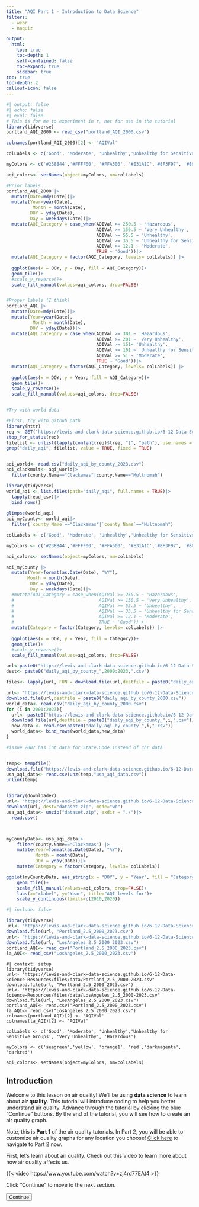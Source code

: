 ```yaml
---
title: "AQI Part 1 - Introduction to Data Science"
filters: 
  - webr
  - naquiz

output: 
  html: 
    toc: true
    toc-depth: 1
    self-contained: false
    toc-expand: true
    sidebar: true
toc: true
toc-depth: 2
callout-icon: false
---
```


<script>
console.log("Script loaded");

document.addEventListener("DOMContentLoaded", function() {
    let currentPartIndex = 0;
    const parts = document.querySelectorAll(".tutorial-part");
    const buttons = document.querySelectorAll("button[id^='continue-button']");
    const nextButton = document.getElementById("next-button");
    const headerHeight = document.querySelector("header") ? document.querySelector("header").offsetHeight : 0;
    const sidebarLinks = document.querySelectorAll("#quarto-margin-sidebar .sidebar a"); // Updated selector

    // Log the selected elements
    console.log('Tutorial parts:', parts);
    console.log('Continue buttons:', buttons);

    // Hide all tutorial parts except the first one
    parts.forEach(function(part, index) {
        if (index !== 0) {
            part.style.display = "none";
        }
    });

    // Function to scroll to the top of the element, accounting for a fixed header
    function scrollToElement(element) {
        const elementTop = element.getBoundingClientRect().top + window.scrollY;
        window.scrollTo({
            top: elementTop - headerHeight,
            behavior: "smooth"
        });
    }

    // Function to show a specific part
    function showPart(index) {
        if (index >= 0 && index < parts.length) {
            parts.forEach((part, idx) => {
                part.style.display = (idx === index) ? "block" : "none";
            });
            scrollToElement(parts[index]);
            currentPartIndex = index;
        }
    }
    
     // Function to show all parts up to a specific index
    function showPartsUpTo(index) {
        parts.forEach((part, idx) => {
            if (idx <= index) {
                part.style.display = "block";
            }
        });
        scrollToElement(parts[index]);
        currentPartIndex = index;
    }

    // Add click event listeners to each button
    buttons.forEach(function(button, index) {
        button.addEventListener("click", function() {
            if (currentPartIndex < parts.length - 1) {
                parts[currentPartIndex].style.display = "block";
                buttons[currentPartIndex].style.display = "none";
                currentPartIndex++;
                showPartsUpTo(currentPartIndex);
            } else {
                alert("End of tutorial");
            }
        });
    });

    // Listen for hash changes to navigate to the correct section
    window.addEventListener("hashchange", function() {
        const hash = window.location.hash;
        if (hash) {
            const targetPart = document.querySelector(hash);
            if (targetPart) {
                const targetIndex = Array.prototype.indexOf.call(parts, targetPart);
                showPartsUpTo(targetIndex);
                buttons.forEach((button, idx) => {
                  if (idx < targetIndex) {
                  button.style.display="none";}});
            }
        }
    });

    // Check the URL hash on page load
    const initialHash = window.location.hash;
    if (initialHash) {
        const initialTarget = document.querySelector(initialHash);
        if (initialTarget) {
          const intialIndex=Array.prototype.indexOf.call(parts, initialTarget);
            showPartsUpTo(initalIndex);
            buttons.forEach((button, idx) => {
                if (idx < initialIndex) {
                    button.style.display = "none";
                }
            });
        }
    }
    // Add click event listener to the new next button
    if (nextButton) {
        nextButton.addEventListener("click", function() {
            window.location.href = "https://lewis-and-clark-data-science.github.io/6-12-Data-Science-Resources/tutorials/AQI_tutorial_advanced.html"; 
        });
    }
});

</script>



```r
#| output: false
#| echo: false
#| eval: false
# This is for me to experiment in r, not for use in the tutorial
library(tidyverse)
portland_AQI_2000 <- read_csv("portland_AQI_2000.csv")

colnames(portland_AQI_2000)[2] <- 'AQIVal'

colLabels <- c('Good', 'Moderate', 'Unhealthy','Unhealthy for Sensitive Groups', 'Very Unhealthy', 'Hazardous')

myColors <- c('#238B44','#FFFF00', '#FFA500', '#E31A1C','#8F3F97', '#861130')

aqi_colors<- setNames(object=myColors, nm=colLabels)

#Prior labels
portland_AQI_2000 |> 
  mutate(Date=mdy(Date))|>
  mutate(Year=year(Date),
          Month = month(Date),
         DOY = yday(Date), 
         Day = weekdays(Date))|> 
  mutate(AQI_Category = case_when(AQIVal >= 250.5 ~ 'Hazardous',
                                  AQIVal >= 150.5 ~ 'Very Unhealthy',
                                  AQIVal >= 55.5 ~ 'Unhealthy',
                                  AQIVal >= 35.5 ~ 'Unhealthy for Sensitive Groups',
                                  AQIVal >= 12.1 ~ 'Moderate',
                                  TRUE ~ 'Good'))|>
  mutate(AQI_Category = factor(AQI_Category, levels= colLabels)) |>
  
  ggplot(aes(x = DOY, y = Day, fill = AQI_Category))+
  geom_tile()+
  #scale_y_reverse()+
  scale_fill_manual(values=aqi_colors, drop=FALSE)


#Proper labels (I think)
portland_AQI |> 
  mutate(Date=mdy(Date))|>
  mutate(Year=year(Date),
          Month = month(Date),
         DOY = yday(Date))|> 
  mutate(AQI_Category = case_when(AQIVal >= 301 ~ 'Hazardous',
                                  AQIVal >= 201 ~ 'Very Unhealthy',
                                  AQIVal >= 151~ 'Unhealthy',
                                  AQIVal >= 101 ~ 'Unhealthy for Sensitive Groups',
                                  AQIVal >= 51 ~ 'Moderate',
                                  TRUE ~ 'Good'))|>
  mutate(AQI_Category = factor(AQI_Category, levels= colLabels)) |>
  
  ggplot(aes(x = DOY, y = Year, fill = AQI_Category))+
  geom_tile()+
  scale_y_reverse()+
  scale_fill_manual(values=aqi_colors, drop=FALSE)


#Try with world data

#First, try with github path
library(httr)
req <- GET("https://lewis-and-clark-data-science.github.io/6-12-Data-Science-Resources/files/data/daily_aqi")
stop_for_status(req)
filelist <- unlist(lapply(content(req)$tree, "[", "path"), use.names = F)
grep("daily_aqi", filelist, value = TRUE, fixed = TRUE)


aqi_world<- read.csv("daily_aqi_by_county_2023.csv")
aqi_clackmult<- aqi_world|>
  filter(county.Name=="Clackamas"|county.Name=="Multnomah")

library(tidyverse)
world_aqi <- list.files(path="daily_aqi", full.names = TRUE)|>
  lapply(read_csv)|>
  bind_rows() 
  
glimpse(world_aqi)
aqi_myCounty<- world_aqi|>
  filter(`county Name`=="Clackamas"|`county Name`=="Multnomah")

colLabels <- c('Good', 'Moderate', 'Unhealthy','Unhealthy for Sensitive Groups', 'Very Unhealthy', 'Hazardous')

myColors <- c('#238B44','#FFFF00', '#FFA500', '#E31A1C','#8F3F97', '#861130')

aqi_colors<- setNames(object=myColors, nm=colLabels)

aqi_myCounty |> 
  mutate(Year=format(as.Date(Date), "%Y"),
        Month = month(Date),
         DOY = yday(Date), 
         Day = weekdays(Date))|> 
  #mutate(AQI_Category = case_when(AQIVal >= 250.5 ~ 'Hazardous',
  #                                AQIVal >= 150.5 ~ 'Very Unhealthy',
  #                                AQIVal >= 55.5 ~ 'Unhealthy',
  #                                AQIVal >= 35.5 ~ 'Unhealthy for Sensitive Groups',
  #                                AQIVal >= 12.1 ~ 'Moderate',
  #                                TRUE ~ 'Good'))|>
  mutate(Category = factor(Category, levels= colLabels)) |>
  
  ggplot(aes(x = DOY, y = Year, fill = Category))+
  geom_tile()+
  #scale_y_reverse()+
  scale_fill_manual(values=aqi_colors, drop=FALSE)

url<-paste0("https://lewis-and-clark-data-science.github.io/6-12-Data-Science-Resources/files/data/daily_aqi/daily_aqi_by_county_",2000:2023,".csv")
dest<- paste0("daily_aqi_by_county_",2000:2023,".csv")

files<- lapply(url, FUN = download.file(url,destfile = paste0("daily_aqi_by_county_",2000:2023,".csv")))

url<- "https://lewis-and-clark-data-science.github.io/6-12-Data-Science-Resources/files/data/daily_aqi/daily_aqi_by_county_2000.csv"
download.file(url,destfile = paste0("daily_aqi_by_county_2000.csv"))
world_data<- read.csv("daily_aqi_by_county_2000.csv")
for (i in 2001:2023){
  url<- paste0("https://lewis-and-clark-data-science.github.io/6-12-Data-Science-Resources/files/data/daily_aqi/daily_aqi_by_county_",i,".csv")
  download.file(url,destfile = paste0("daily_aqi_by_county_",i,".csv"))
  new_data <- read.csv(paste0("daily_aqi_by_county_",i,".csv"))
  world_data<- bind_rows(world_data,new_data)
}

#issue 2007 has int data for State.Code instead of chr data


temp<- tempfile()
download.file("https://lewis-and-clark-data-science.github.io/6-12-Data-Science-Resources/files/data/aqi_usa_2000_2023.csv.zip", temp)
usa_aqi_data<- read.csv(unz(temp,"usa_aqi_data.csv"))
unlink(temp)


library(downloader)
url<- "https://lewis-and-clark-data-science.github.io/6-12-Data-Science-Resources/files/data/aqi_usa_2000_2023.csv.zip"
download(url, dest="dataset.zip", mode="wb") 
usa_aqi_data<- unzip("dataset.zip", exdir = "./")|>
  read.csv()



myCountyData<- usa_aqi_data|>
    filter(county.Name=="Clackamas") |>
    mutate(Year=format(as.Date(Date), "%Y"),
           Month = month(Date),
           DOY = yday(Date))|> 
    mutate(Category = factor(Category, levels= colLabels))

ggplot(myCountyData, aes_string(x = "DOY", y = "Year", fill = "Category"))+
    geom_tile()+
    scale_fill_manual(values=aqi_colors, drop=FALSE)+
    labs(x="xlabel", y="Year", title="AQI levels for")+
    scale_y_continuous(limits=c(2010,2020))
```


```r
#| include: false

library(tidyverse)
url<- "https://lewis-and-clark-data-science.github.io/6-12-Data-Science-Resources/files/data/Portland_2.5_2000-2023.csv"
download.file(url, "Portland_2.5_2000_2023.csv")
url<- "https://lewis-and-clark-data-science.github.io/6-12-Data-Science-Resources/files/data/LosAngeles_2.5_2000-2023.csv"
download.file(url, "LosAngeles_2.5_2000_2023.csv")
portland_AQI<- read_csv("Portland_2.5_2000_2023.csv")
la_AQI<- read_csv("LosAngeles_2.5_2000_2023.csv")

```

```webr-r
#| context: setup
library(tidyverse)
url<- "https://lewis-and-clark-data-science.github.io/6-12-Data-Science-Resources/files/data/Portland_2.5_2000-2023.csv"
download.file(url, "Portland_2.5_2000_2023.csv")
url<- "https://lewis-and-clark-data-science.github.io/6-12-Data-Science-Resources/files/data/LosAngeles_2.5_2000-2023.csv"
download.file(url, "LosAngeles_2.5_2000_2023.csv")
portland_AQI<- read.csv("Portland_2.5_2000_2023.csv")
la_AQI<- read.csv("LosAngeles_2.5_2000_2023.csv")
colnames(portland_AQI)[2] <- 'AQIVal'
colnames(la_AQI)[2] <- 'AQIVal'

colLabels <- c('Good', 'Moderate', 'Unhealthy','Unhealthy for Sensitive Groups', 'Very Unhealthy', 'Hazardous')

myColors <- c('seagreen','yellow', 'orange1', 'red','darkmagenta', 'darkred')

aqi_colors<- setNames(object=myColors, nm=colLabels)

```


## Introduction

Welcome to this lesson on air quality! We'll be using **data science** to learn about **air quality**. This tutorial will introduce coding to help you better understand air quality. Advance through the tutorial by clicking the blue "Continue" buttons. By the end of the tutorial, you will see how to create an air quality graph. 

Note, this is **Part 1** of the air quality tutorials. In Part 2, you will be able to customize air quality graphs for any location you choose! [Click here](AQI_tutorial_advanced.qmd) to navigate to Part 2 now. 

<div class="tutorial-part" style="display: block;">

First, let's learn about air quality. Check out this video to learn more about how air quality affects us. 

{{< video https://www.youtube.com/watch?v=zj4rd77EAt4 >}}

Click "Continue" to move to the next section. 

<button id="continue-button" class="btn btn-primary float-start me-2">Continue</button>
</div>

<div class="tutorial-part" style="display: none;">

## Data Science

What is data? 

-   Data is large amounts of information that you collect. Often, it looks like a lot of numbers that are collected to describe some phenomenon. 

-   For example, if you measure the temperature every day in one location for one year, you would have created **data**. You can then use **data science** to analyze that data. 

What is data science? 

-   Data science is the ability to synthesize **data** and derive meaningful information. Often, graphs, maps, models, and charts are used to help understand data and display information. 

**Stop and think** 

::: panel-tabset
## Question

::: question
**What is an example of data?**

::: choices
::: {.choice .correct-choice}
The age and grade of everyone in your school
:::

::: {.choice .correct-choice}
The favorite restaurant of everyone who walks down your street
:::

::: {.choice .correct-choice}
The pm2.5 data for every day in 2023 in Portland
:::

::: {.choice .correct-choice}
All of the above
:::
:::
:::
:::

<button id="continue-button" class="btn btn-primary float-start me-2">Continue</button>
</div>

<div class="tutorial-part" style="display: none;">

::: columns
:::{.column width=50%}
## Using the computer to do data science 

In this tutorial, we're going to use coding to analyze large amounts of data. We'll be able to create graphs by writing code. 

We're going to use a coding language called **R**. Basically, "R" is a collection of commands that the computer understands. You can tell the computer one of the commands and it will know to do something.

:::
:::{.column width=50%}
![https://imgur.com/i-heard-hes-good-coding-3F7d7](https://lewis-and-clark-data-science.github.io/6-12-Data-Science-Resources/files/figures/dogcoding.jpg){height=3in}
:::
:::
### Introduction to R

This tutorial lets you use R to work with data. Throughout the tutorial, there are gray boxes with a green "run code" button. These are called code chunks. You can type commands into these boxes and it will output answers. Let's try it out.

One command the computer knows is multiplication! Try typing `5*3` in the box right below this. Then **press** the green play button that says "run code".

::: panel-tabset

## Code editor

```webr-r
# Type your code here!


```

## Answer

**Press** run code

```webr-r
# Type your code here!
5*3

```
:::

Did you see the number 15 pop out?

Here's another code chunk you can try typing something into. Maybe you want to try a division problem? Or maybe you want the computer to say hello to you? There's a few different tabs you can click on to learn how to do cool things!

::: panel-tabset
## Code editor

Want to try out your own code? Maybe another math problem? Here's a place to do that. Otherwise click on the tabs to learn something new!

```webr
#Type your code here



```

## Say hello

Would you like the computer to say hello to you?

First, type your name where the blank \_\_\_\_\_\_\_ is, in the second code chunk. Don't delete the quotation marks.

Here's an example:

```webr
#| read-only: true
name = "Olivia"
```

Now your turn. Type your name instead of the blank \_\_\_\_\_ and then click play:

```webr
name = "_____"

cat("Hello", name, "How are you today?")

```

## Find the largest number

We can use r to find the largest number in a long list of numbers. To try this out, type a bunch of numbers inside the parentheses (\_\_\_\_\_\_). Separate your numbers with a comma. Don't delete anything else!

Here's an example:

```webr-r
#| read-only:true
numbers = c(41, 55, 98, 104, 2, 8)
```

Now you try. **Type** your numbers after the first parenthesis and separate them with a comma. Then **click** run code.

```webr-r
numbers = c(_,_,_,_,_,_)
```

Now let's run a function that will tell us which number is the biggest. **Click** the play button on this code chunk too.

```webr-r
max(numbers)
```
:::


<button id="continue-button" class="btn btn-primary float-start me-2">Continue</button>
</div>

<div class="tutorial-part" style="display: none;">


## Our data

::: columns
::: {.column width="50%"}

Today, we'll be looking at air quality data [from the EPA](https://www.epa.gov/outdoor-air-quality-data/air-data-tile-plot){target="_blank"}. It contains data that was collected nearly every day for 23 years (2000-2023). It calculates the **air quality index** based on the **PM 2.5** levels. 

We're focusing on Portland and Los Angeles air quality data. 

:::
:::{.column width="30%"}

![](https://lewis-and-clark-data-science.github.io/6-12-Data-Science-Resources/files/figures/aqiimage.jpg){fig-align="center" fig-alt="aqi index" height="1.75in" fig-cap-location="margin"}


:::
:::{.column width="20%"}
Image from https://cleanairenc.org/
blog/2017/02/16/
north-carolinas-air-quality/
:::
:::

![From.maps.google.com](https://lewis-and-clark-data-science.github.io/6-12-Data-Science-Resources/files/figures/portlandla.png){fig-align="left" fig-alt="Portland LA map" height="4in"}


Click the blue box below to view the data. 

::: {.callout-note collapse="true"}
## Air quality raw data Portland

```r
#| echo: false
#| output: true
library(knitr)
library(DT)
datatable(portland_AQI)
#kable(portland_AQI)

```
:::

::: {.callout-note collapse="true"}
## Air quality raw data Los Angelos

```r
#| echo: false
#| output: true
library(DT)
datatable(la_AQI)
```
:::

Wow that's a lot of data! It's pretty hard to get any meaningful information from just that table of information. Luckily, we can use R to better understand it and make graphs! 

Before we use R, though, let's try to understand a bit of what's going on. 

-   At the top of the table, there are bolded words. These are column titles and refer to the **variable names** that are collected when measuring air quality. 

-   Underneath the variable names, you'll see individual **entries** for the data. 

-   At the very bottom of the data table, you can click to different pages of data and see how many total entries there are.

**Stop and think**

::: panel-tabset

## Question

::: question 

*How many data entries are there in the Los Angeles data?* 

::: choices
::: {.choice .correct-choice}
8,594 data entries
:::
::: choice
8,744 data entries
:::
::: choice
10 data entries
:::
::: choice
100 data entries
:::
:::
:::
:::


::: panel-tabset

## Question

::: question 

*What was the* ***PM2.5 AQI Value*** *in Portland on* ***01/01/2000***? 

::: choices
::: choice
158
:::
::: choice
62
:::
::: {.choice .correct-choice}
49
:::
::: choice
100
:::
:::
:::
:::

<button id="continue-button" class="btn btn-primary float-start me-2">Continue</button>
</div>

<div class="tutorial-part" style="display: none;">


### Data location

Let's find out exactly where the air quality data was recorded. If you look at the data table, are you able to find all the **locations (sites) in Portland** where they recorded the air quality? 

-   This is a pretty hard task, as it requires you to look through all the data and find all the different site names. Luckily, we can use the computer to quickly check how many locations there are. 

-   The R command `unique()` outputs all the unique data entries in one column. In other words, it will tell us all the **different** entries the Site Name column. 

**Press** run code below. If you want to learn more about the code, click "Learn more"!

::: panel-tabset

## Code editor

```webr-r
unique(portland_AQI$Site.Name)
```

## Learn more

The command we used is 
```r
#| eval: false
unique(portland_AQI$Site.Name)
```

-   `portland_AQI` specifies the data we're looking at. In this case, `portland_AQI` is the name of our data frame - it contains all the data in the Portland table you saw above.
      
      -   The name for the Los Angeles data is `la_AQI`. It contains all the data in the Los Angeles table you saw above.

-   The `$` tells R to find a column name. 

-   `Site.Name` is the name of the column we want to look at, as it contains the locations

## Challenge

Can you figure out the names of the Los Angeles locations where they measured air quality data? 

**Edit** the code below so that it outputs Los Angeles site names. 

*Hint:* You'll need to change the part of the code that says `portland_AQI`. What's the name of the Los Angeles data set? 

```webr-r
unique(portland_AQI$Site.Name)

```

## Challenge Answer

```webr-r
unique(la_AQI$Site.Name)

```
:::

Do you recognize any of the site names? Are any close to where you live?

<button id="continue-button" class="btn btn-primary float-start me-2">Continue</button>
</div>

<div class="tutorial-part" style="display: none;">


## Graphing our data

Now that we understand **what** the data table contains, let's try to graph it and better understand what it **means**. 

Our goal is to make a graph of the overall air quality in Portland and Los Angeles by describing how **healthy** or **unhealthy** the air is. 

The EPA defines the following categories based on the air quality index (AQI): 

![From https://www.airnow.gov/aqi/aqi-basics/](https://lewis-and-clark-data-science.github.io/6-12-Data-Science-Resources/files/figures/aqilevels.png){fig-align="left" fig-alt="AQI color, description, index values" height="3in"}

We've inputted these values and colors into our code for the graph. 

You may have noticed that if you go to the [EPA website](https://www.epa.gov/outdoor-air-quality-data/air-data-tile-plot){target="_blank"}, they have options to generate a graph right there! So why would we make our own graph? Well, they have pretty limited options for what type of graph you can create and what variables you can choose. If we use R (coding), we have lots more options for types of graphs!

### AQI Tile Plot

We'll start by making a *tile plot* for the air quality index (AQI) from 2000-2023. Let's see what the graph looks like for Portland and Los Angeles. Later on, you'll have options to create other types of graphs for more locations.

**Press** run code below. Then, click through the tabs at the top of the code chunk to make a tile graph for Los Angeles.

::: panel-tabset

## Portland AQI Tile Graph

```webr-r

portland_AQI |> 
  mutate(Date=mdy(Date))|>
  mutate(Year=year(Date),
          Month = month(Date),
         DOY = yday(Date))|> 
  mutate(AQI_Category = case_when(AQIVal >= 301 ~ 'Hazardous',
                                  AQIVal >= 201 ~ 'Very Unhealthy',
                                  AQIVal >= 151~ 'Unhealthy',
                                  AQIVal >= 101 ~ 'Unhealthy for Sensitive Groups',
                                  AQIVal >= 51 ~ 'Moderate',
                                  TRUE ~ 'Good'))|>
  mutate(AQI_Category = factor(AQI_Category, levels= colLabels)) |>
  
  ggplot(aes(x = DOY, y = Year, fill = AQI_Category))+
  geom_tile()+
  scale_y_reverse()+
  scale_fill_manual(values=aqi_colors, drop=FALSE)+
  labs(x="Day of year", y="Year", title="AQI levels for Portland")

```

## Los Angeles AQI Tile Graph 

```webr-r
la_AQI |> 
  mutate(Date=mdy(Date))|>
  mutate(Year=year(Date),
          Month = factor(month(Date)),
         DOY = yday(Date))|> 
  mutate(AQI_Category = case_when(AQIVal >= 301 ~ 'Hazardous',
                                  AQIVal >= 201 ~ 'Very Unhealthy',
                                  AQIVal >= 151~ 'Unhealthy',
                                  AQIVal >= 101 ~ 'Unhealthy for Sensitive Groups',
                                  AQIVal >= 51 ~ 'Moderate',
                                  TRUE ~ 'Good'))|>
  mutate(AQI_Category = factor(AQI_Category, levels= colLabels)) |>
  
  ggplot(aes(x = DOY, y = Year, fill = AQI_Category))+
  geom_tile()+
  scale_y_reverse()+
  scale_fill_manual(values=aqi_colors, drop=FALSE)+
  labs(x="Day of year", y="Year", title="AQI levels for LA")

```

## Troubleshooting

-   Run Code button not working: Make sure you wait until the green circle at the very top of this page says "Ready!" We have some code running in the background and the green circle indicates it has finished running. ![](https://lewis-and-clark-data-science.github.io/6-12-Data-Science-Resources/files/figures/webrready.png){fig-align="right" fig-alt="webr ready image" height="0.5in"} 

-   Error message: Did you accidentally delete or change some code? Click the refresh button at the top of the code cell and try running it again. 

:::

::: {.border-left}
**Stop and think**

Talk with your neighbor about the graphs!

-   What do you notice?

-   What do you wonder? 

-   What is different between the two graphs? 

        -   Why are they different? 
        
-   What else would you like to know? 
:::

<button id="continue-button" class="btn btn-primary float-start me-2">Continue</button>
</div>

<div class="tutorial-part" style="display: none;">

Next, you can move on to **AQI Tutorial Part 2** in order to customize your own graphs! You'll be able to choose your own locations, make a scatterplot, and view raw data. 

![from giphy.com](https://i.giphy.com/media/v1.Y2lkPTc5MGI3NjExeHl3cnk1M3FxN3Jza21tcGJ3a2lqOGg3NHpwY21ta3AxaGNpbDI2bCZlcD12MV9pbnRlcm5hbF9naWZfYnlfaWQmY3Q9Zw/YgbWOUHSWoYMy0gCiU/giphy.gif)

<button id="next-button" class="btn btn-primary float-start me-2"> AQI Tutorial Part 2 </button>
</div>


